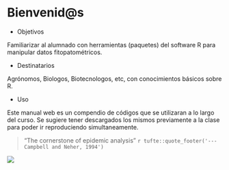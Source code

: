 # Bienvenid\@s {.unnumbered}

-   Objetivos

Familiarizar al alumnado con herramientas (paquetes) del software R para manipular datos fitopatométricos.

-   Destinatarios

Agrónomos, Biologos, Biotecnologos, etc, con conocimientos básicos sobre R.

-   Uso

Este manual web es un compendio de códigos que se utilizaran a lo largo del curso. Se sugiere tener descargados los mismos previamente a la clase para poder ir reproduciendo simultaneamente.

> "The cornerstone of epidemic analysis" `r tufte::quote_footer('--- Campbell and Neher, 1994')`

![](fig/cornerstone.png)
